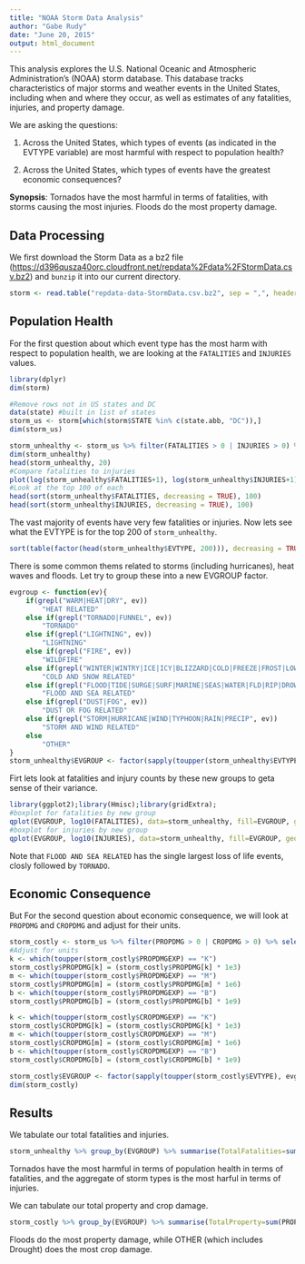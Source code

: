 ```yaml
---
title: "NOAA Storm Data Analysis"
author: "Gabe Rudy"
date: "June 20, 2015"
output: html_document
---
```


This analysis explores the U.S. National Oceanic and Atmospheric Administration's (NOAA) storm database. This database tracks characteristics of major storms and weather events in the United States, including when and where they occur, as well as estimates of any fatalities, injuries, and property damage.

We are asking the questions:

1) Across the United States, which types of events (as indicated in the EVTYPE variable) are most harmful with respect to population health?

1) Across the United States, which types of events have the greatest economic consequences?

**Synopsis**: Tornados have the most harmful in terms of fatalities, with storms causing the most injuries. Floods do the most property damage.

## Data Processing

We first download the Storm Data as a bz2 file (<https://d396qusza40orc.cloudfront.net/repdata%2Fdata%2FStormData.csv.bz2>) and `bunzip` it into our current directory.

```r
storm <- read.table("repdata-data-StormData.csv.bz2", sep = ",", header=TRUE, na.strings = "")
```

## Population Health

For the first question about which event type has the most harm with respect to population health, we are looking at the `FATALITIES` and `INJURIES` values.

```r
library(dplyr)
dim(storm)

#Remove rows not in US states and DC
data(state) #built in list of states
storm_us <- storm[which(storm$STATE %in% c(state.abb, "DC")),]
dim(storm_us)

storm_unhealthy <- storm_us %>% filter(FATALITIES > 0 | INJURIES > 0) %>% select(EVTYPE, STATE, FATALITIES, INJURIES) %>% arrange(desc(FATALITIES), desc(INJURIES))
dim(storm_unhealthy)
head(storm_unhealthy, 20)
#Compare fatalities to injuries
plot(log(storm_unhealthy$FATALITIES+1), log(storm_unhealthy$INJURIES+1), main="Log of Fatalities vs Injuries")
#Look at the top 100 of each
head(sort(storm_unhealthy$FATALITIES, decreasing = TRUE), 100)
head(sort(storm_unhealthy$INJURIES, decreasing = TRUE), 100)
```

The vast majority of events have very few fatalities or injuries. Now lets see what the EVTYPE is for the top 200 of `storm_unhealthy`.

```r
sort(table(factor(head(storm_unhealthy$EVTYPE, 200))), decreasing = TRUE)
```

There is some common thems related to storms (including hurricanes), heat waves and floods. Let try to group these into a new EVGROUP factor.

```r
evgroup <- function(ev){
    if(grepl("WARM|HEAT|DRY", ev)) 
        "HEAT RELATED"
    else if(grepl("TORNADO|FUNNEL", ev)) 
        "TORNADO"
    else if(grepl("LIGHTNING", ev)) 
        "LIGHTNING"
    else if(grepl("FIRE", ev)) 
        "WILDFIRE"
    else if(grepl("WINTER|WINTRY|ICE|ICY|BLIZZARD|COLD|FREEZE|FROST|LOW|FREEZING|SNOW|AVALANCHE|CHILL|HYPOTHERMIA|HYPERTHERMIA|SLEET|HAIL", ev)) 
        "COLD AND SNOW RELATED"
    else if(grepl("FLOOD|TIDE|SURGE|SURF|MARINE|SEAS|WATER|FLD|RIP|DROWNING|WAVE|TSUNAMI", ev)) 
        "FLOOD AND SEA RELATED"
    else if(grepl("DUST|FOG", ev)) 
        "DUST OR FOG RELATED"
    else if(grepl("STORM|HURRICANE|WIND|TYPHOON|RAIN|PRECIP", ev)) 
        "STORM AND WIND RELATED"
    else
        "OTHER"
}
storm_unhealthy$EVGROUP <- factor(sapply(toupper(storm_unhealthy$EVTYPE), evgroup))
```

Firt lets look at fatalities and injury counts by these new groups to geta sense of their variance.

```r
library(ggplot2);library(Hmisc);library(gridExtra);
#boxplot for fatalities by new group
qplot(EVGROUP, log10(FATALITIES), data=storm_unhealthy, fill=EVGROUP, geom=c("boxplot"), main = "Log10 FATALITIES Blox Plot by Group Type")
#boxplot for injuries by new group
qplot(EVGROUP, log10(INJURIES), data=storm_unhealthy, fill=EVGROUP, geom=c("boxplot"), main = "Log10 UNJURIES Blox Plot by Group Type")
```

Note that `FLOOD AND SEA RELATED` has the single largest loss of life events, closly followed by `TORNADO`.


## Economic Consequence

But For the second question about economic consequence, we will look at `PROPDMG` and `CROPDMG` and adjust for their units.

```r
storm_costly <- storm_us %>% filter(PROPDMG > 0 | CROPDMG > 0) %>% select(EVTYPE, STATE, PROPDMG, PROPDMGEXP, CROPDMG, CROPDMGEXP)
#Adjust for units
k <- which(toupper(storm_costly$PROPDMGEXP) == "K")
storm_costly$PROPDMG[k] = (storm_costly$PROPDMG[k] * 1e3)
m <- which(toupper(storm_costly$PROPDMGEXP) == "M")
storm_costly$PROPDMG[m] = (storm_costly$PROPDMG[m] * 1e6)
b <- which(toupper(storm_costly$PROPDMGEXP) == "B")
storm_costly$PROPDMG[b] = (storm_costly$PROPDMG[b] * 1e9)

k <- which(toupper(storm_costly$CROPDMGEXP) == "K")
storm_costly$CROPDMG[k] = (storm_costly$CROPDMG[k] * 1e3)
m <- which(toupper(storm_costly$CROPDMGEXP) == "M")
storm_costly$CROPDMG[m] = (storm_costly$CROPDMG[m] * 1e6)
b <- which(toupper(storm_costly$CROPDMGEXP) == "B")
storm_costly$CROPDMG[b] = (storm_costly$CROPDMG[b] * 1e9)

storm_costly$EVGROUP <- factor(sapply(toupper(storm_costly$EVTYPE), evgroup))
dim(storm_costly)
```

## Results

We tabulate our total fatalities and injuries.

```r
storm_unhealthy %>% group_by(EVGROUP) %>% summarise(TotalFatalities=sum(FATALITIES), TotalInjuries=sum(INJURIES)) %>% arrange(desc(TotalFatalities), desc(TotalInjuries))
```

Tornados have the most harmful in terms of population health in terms of fatalities, and the aggregate of storm types is the most harful in terms of injuries.

We can tabulate our total property and crop damage.

```r
storm_costly %>% group_by(EVGROUP) %>% summarise(TotalProperty=sum(PROPDMG), TotalCrop=sum(CROPDMG)) %>% arrange(desc(TotalProperty), desc(TotalCrop))
```

Floods do the most property damage, while OTHER (which includes Drought) does the most crop damage.
